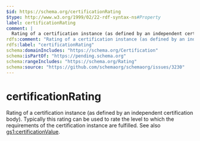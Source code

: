 ```yaml
---
$id: https://schema.org/certificationRating
$type: http://www.w3.org/1999/02/22-rdf-syntax-ns#Property
label: certificationRating
comment: |
  Rating of a certification instance (as defined by an independent certification body). Typically this rating can be used to rate the level to which the requirements of the certification instance are fulfilled. See also [gs1:certificationValue](https://www.gs1.org/voc/certificationValue).
rdfs:comment: "Rating of a certification instance (as defined by an independent certification body). Typically this rating can be used to rate the level to which the requirements of the certification instance are fulfilled. See also [gs1:certificationValue](https://www.gs1.org/voc/certificationValue)."
rdfs:label: "certificationRating"
schema:domainIncludes: "https://schema.org/Certification"
schema:isPartOf: "https://pending.schema.org"
schema:rangeIncludes: "https://schema.org/Rating"
schema:source: "https://github.com/schemaorg/schemaorg/issues/3230"
---
```


# certificationRating

Rating of a certification instance (as defined by an independent certification body). Typically this rating can be used to rate the level to which the requirements of the certification instance are fulfilled. See also [gs1:certificationValue](https://www.gs1.org/voc/certificationValue).

